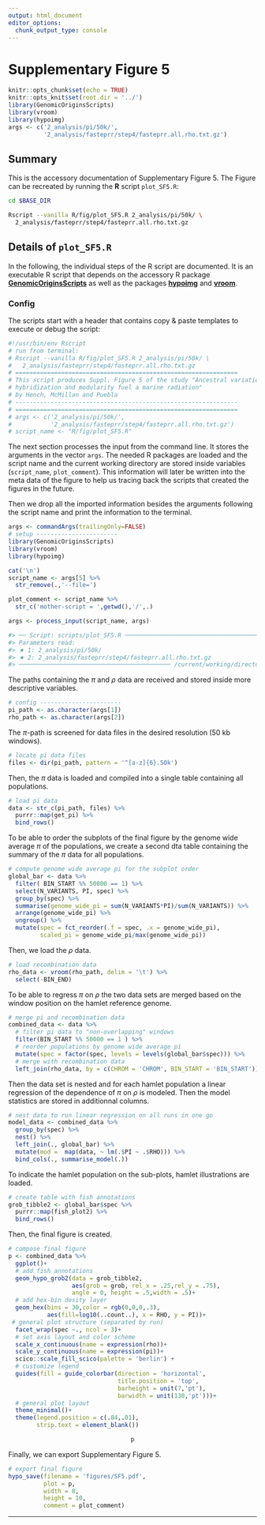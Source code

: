 ```yaml
---
output: html_document
editor_options:
  chunk_output_type: console
---
```

# Supplementary Figure 5

```r
knitr::opts_chunk$set(echo = TRUE)
knitr::opts_knit$set(root.dir = '../')
library(GenomicOriginsScripts)
library(vroom)
library(hypoimg)
args <- c('2_analysis/pi/50k/',
          '2_analysis/fasteprr/step4/fasteprr.all.rho.txt.gz')
```

## Summary

This is the accessory documentation of Supplementary Figure 5.
The Figure can be recreated by running the **R** script `plot_SF5.R`:

```sh
cd $BASE_DIR

Rscript --vanilla R/fig/plot_SF5.R 2_analysis/pi/50k/ \
  2_analysis/fasteprr/step4/fasteprr.all.rho.txt.gz

```

## Details of `plot_SF5.R`

In the following, the individual steps of the R script are documented.
It is an executable R script that depends on the accessory R package [**GenomicOriginsScripts**](https://k-hench.github.io/GenomicOriginsScripts) as well as the packages [**hypoimg**](https://k-hench.github.io/hypoimg) and [**vroom**](https://vroom.r-lib.org/).

### Config

The scripts start with a header that contains copy & paste templates to execute or debug the script:

```r
#!/usr/bin/env Rscript
# run from terminal:
# Rscript --vanilla R/fig/plot_SF5.R 2_analysis/pi/50k/ \
#   2_analysis/fasteprr/step4/fasteprr.all.rho.txt.gz
# ===============================================================
# This script produces Suppl. Figure 5 of the study "Ancestral variation,
# hybridization and modularity fuel a marine radiation"
# by Hench, McMillan and Puebla
# ---------------------------------------------------------------
# ===============================================================
# args <- c('2_analysis/pi/50k/',
#           '2_analysis/fasteprr/step4/fasteprr.all.rho.txt.gz')
# script_name <- "R/fig/plot_SF5.R"
```

The next section processes the input from the command line.
It stores the arguments in the vector `args`.
The needed R packages are loaded and the script name and the current working directory are stored inside variables (`script_name`, `plot_comment`).
This information will later be written into the meta data of the figure to help us tracing back the scripts that created the figures in the future.

Then we drop all the imported information besides the arguments following the script name and print the information to the terminal.

```r
args <- commandArgs(trailingOnly=FALSE)
# setup -----------------------
library(GenomicOriginsScripts)
library(vroom)
library(hypoimg)

cat('\n')
script_name <- args[5] %>%
  str_remove(.,'--file=')

plot_comment <- script_name %>%
  str_c('mother-script = ',getwd(),'/',.)

args <- process_input(script_name, args)
```

```r
#> ── Script: scripts/plot_SF5.R ────────────────────────────────────────────
#> Parameters read:
#> ★ 1: 2_analysis/pi/50k/
#> ★ 2: 2_analysis/fasteprr/step4/fasteprr.all.rho.txt.gz
#> ─────────────────────────────────────────── /current/working/directory ──
```

The paths containing the $\pi$ and $\rho$ data are received and stored inside more descriptive variables.

```r
# config -----------------------
pi_path <- as.character(args[1])
rho_path <- as.character(args[2])
```

The $\pi$-path is screened for data files in the desired resolution (50 kb windows).

```r
# locate pi data files
files <- dir(pi_path, pattern = '^[a-z]{6}.50k')
```

Then, the $\pi$ data is loaded and compiled into a single table containing all populations.

```r
# load pi data
data <- str_c(pi_path, files) %>%
  purrr::map(get_pi) %>%
  bind_rows()
```

To be able to order the subplots of the final figure by the genome wide average $\pi$ of the populations, we create a second dta table containing the summary of the $\pi$ data for all populations.

```r
# compute genome wide average pi for the subplot order
global_bar <- data %>%
  filter( BIN_START %% 50000 == 1) %>%
  select(N_VARIANTS, PI, spec) %>%
  group_by(spec) %>%
  summarise(genome_wide_pi = sum(N_VARIANTS*PI)/sum(N_VARIANTS)) %>%
  arrange(genome_wide_pi) %>%
  ungroup() %>%
  mutate(spec = fct_reorder(.f = spec, .x = genome_wide_pi),
         scaled_pi = genome_wide_pi/max(genome_wide_pi))
```

Then, we load the $\rho$ data.

```r
# load recombination data
rho_data <- vroom(rho_path, delim = '\t') %>%
  select(-BIN_END)
```

To be able to regress $\pi$ on $\rho$ the two data sets are merged based on the window position on the hamlet reference genome.

```r
# merge pi and recombination data
combined_data <- data %>%
  # filter pi data to "non-overlapping" windows
  filter(BIN_START %% 50000 == 1 ) %>%
  # reorder populations by genome wide average pi
  mutate(spec = factor(spec, levels = levels(global_bar$spec))) %>%
  # merge with recombination data
  left_join(rho_data, by = c(CHROM = 'CHROM', BIN_START = 'BIN_START'))
```

Then the data set is nested and for each hamlet population a linear regression of the dependence of $\pi$ on $\rho$ is modeled.
Then the model statistics are stored in additionnal columns.

```r
# nest data to run linear regression on all runs in one go
model_data <- combined_data %>%
  group_by(spec) %>%
  nest() %>%
  left_join(., global_bar) %>%
  mutate(mod =  map(data, ~ lm(.$PI ~ .$RHO))) %>%
  bind_cols(., summarise_model(.))
```

To indicate the hamlet population on the sub-plots, hamlet illustrations are loaded.

```r
# create table with fish annotations
grob_tibble2 <- global_bar$spec %>%
  purrr::map(fish_plot2) %>%
  bind_rows()
```

Then, the final figure is created.

```r
# compose final figure
p <- combined_data %>%
  ggplot()+
  # add fish annotations
  geom_hypo_grob2(data = grob_tibble2,
                  aes(grob = grob, rel_x = .25,rel_y = .75),
                  angle = 0, height = .5,width = .5)+
  # add hex-bin desity layer
  geom_hex(bins = 30,color = rgb(0,0,0,.3),
           aes(fill=log10(..count..), x = RHO, y = PI))+
 # general plot structure (separated by run)
  facet_wrap(spec ~., ncol = 3)+
  # set axis layout and color scheme
  scale_x_continuous(name = expression(rho))+
  scale_y_continuous(name = expression(pi))+
  scico::scale_fill_scico(palette = 'berlin') +
  # customize legend
  guides(fill = guide_colorbar(direction = 'horizontal',
                               title.position = 'top',
                               barheight = unit(7,'pt'),
                               barwidth = unit(130,'pt')))+
  # general plot layout
  theme_minimal()+
  theme(legend.position = c(.84,.01),
        strip.text = element_blank())
```

<center>
```r
p
```
</center>

Finally, we can export Supplementary Figure 5.

```r
# export final figure
hypo_save(filename = 'figures/SF5.pdf',
          plot = p,
          width = 8,
          height = 10,
          comment = plot_comment)

```

---
